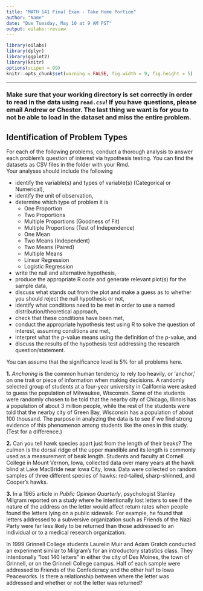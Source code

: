```yaml
---
title: "MATH 141 Final Exam - Take Home Portion"
author: "Name"
date: "Due Tuesday, May 10 at 9 AM PST"
output: oilabs::review
---
```


```r
library(oilabs)
library(dplyr)
library(ggplot2)
library(knitr)
options(scipen = 99)
knitr::opts_chunk$set(warning = FALSE, fig.width = 9, fig.height = 5)
```

* * *

### Make sure that your working directory is set correctly in order to read in the data using `read.csv`!  If you have questions, please email Andrew or Chester.  The last thing we want is for you to not be able to load in the dataset and miss the entire problem.

## Identification of Problem Types

For each of the following problems, conduct a thorough analysis to answer each problem's question of interest via hypothesis testing.  You can find the datasets as CSV files in the folder with your Rmd.  
Your analyses should include the following

  - identify the variable(s) and types of variable(s) (Categorical or Numerical),
  - identify the unit of observation,
  - determine which type of problem it is 
    - One Proportion
    - Two Proportions
    - Multiple Proportions (Goodness of Fit)
    - Multiple Proportions (Test of Independence)
    - One Mean
    - Two Means (Independent)
    - Two Means (Paired)
    - Multiple Means
    - Linear Regression
    - Logistic Regression
  - write the null and alternative hypothesis,
  - produce the appropriate R code and generate relevant plot(s) for the sample data,
  - discuss what stands out from the plot and make a guess as to whether you should reject the null hypothesis or not,
  - identify what conditions need to be met in order to use a named distribution/theoretical approach,
  - check that these conditions have been met,
  - conduct the appropriate hypothesis test using R to solve the question of interest, assuming conditions are met,
  - interpret what the $p$-value means using the definition of the $p$-value, and
  - discuss the results of the hypothesis test addressing the research question/statement.
  
You can assume that the significance level is 5% for all problems here.

**1.** _Anchoring_ is the common human tendency to rely too heavily, or 'anchor,' on one trait or piece of information when making decisions. A randomly selected group of students at a four-year university in California were asked to guess the population of Milwaukee, Wisconsin. Some of the students were randomly chosen to be told that the nearby city of Chicago, Illinois has a population of about 3 million people, while the rest of the students were told that the nearby city of Green Bay, Wisconsin has a population of about 100 thousand. The purpose in analyzing the data is to see if we find strong evidence of this phenomenon among students like the ones in this study.  (Test for a difference.)


**2.** Can you tell hawk species apart just from the length of their beaks?  The culmen is the dorsal ridge of the upper mandible and its length is commonly used as a measurement of beak length.  Students and faculty at Cornell College in Mount Vernon, Iowa, collected data over many years at the hawk blind at Lake MacBride near Iowa City, Iowa.  Data were collected on random samples of three different species of hawks:  red-tailed, sharp-shinned, and Cooper's hawks.  



**3.** In a 1965 article in _Public Opinion Quarterly_, psychologist Stanley Milgram reported on a study where he intentionally lost letters to see if the nature of the address on the letter would affect return rates when people found the letters lying on a public sidewalk.  For example, he found that letters addressed to a subversive organization such as Friends of the Nazi Party were far less likely to be returned than those addressed to an individual or to a medical research organization.

In 1999 Grinnell College students Laurelin Muir and Adam Gratch conducted an experiment similar to Milgram's for an introductory statistics class.  They intentionally "lost 140 letters" in either the city of Des Moines, the town of Grinnell, or on the Grinnell College campus.  Half of each sample were addressed to Friends of the Confederacy and the other half to Iowa Peaceworks.  Is there a relationship between where the letter was addressed and whether or not the letter was returned?

